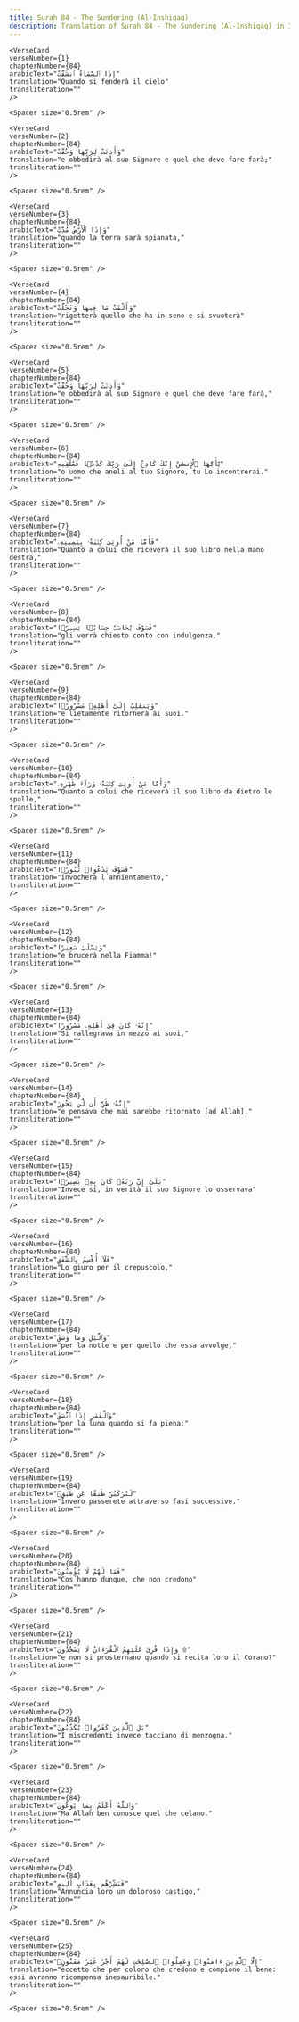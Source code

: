 ```yaml
---
title: Surah 84 - The Sundering (Al-Inshiqaq)  
description: Translation of Surah 84 - The Sundering (Al-Inshiqaq) in Italian-piccardo
---
```







    <VerseCard 
    verseNumber={1}
    chapterNumber={84}
    arabicText="إِذَا ٱلسَّمَآءُ ٱنشَقَّتْ"
    translation="Quando si fenderà il cielo"
    transliteration=""
    />

    <Spacer size="0.5rem" />
                
    <VerseCard 
    verseNumber={2}
    chapterNumber={84}
    arabicText="وَأَذِنَتْ لِرَبِّهَا وَحُقَّتْ"
    translation="e obbedirà al suo Signore e quel che deve fare farà;"
    transliteration=""
    />

    <Spacer size="0.5rem" />
                
    <VerseCard 
    verseNumber={3}
    chapterNumber={84}
    arabicText="وَإِذَا ٱلْأَرْضُ مُدَّتْ"
    translation="quando la terra sarà spianata,"
    transliteration=""
    />

    <Spacer size="0.5rem" />
                
    <VerseCard 
    verseNumber={4}
    chapterNumber={84}
    arabicText="وَأَلْقَتْ مَا فِيهَا وَتَخَلَّتْ"
    translation="rigetterà quello che ha in seno e si svuoterà"
    transliteration=""
    />

    <Spacer size="0.5rem" />
                
    <VerseCard 
    verseNumber={5}
    chapterNumber={84}
    arabicText="وَأَذِنَتْ لِرَبِّهَا وَحُقَّتْ"
    translation="e obbedirà al suo Signore e quel che deve fare farà,"
    transliteration=""
    />

    <Spacer size="0.5rem" />
                
    <VerseCard 
    verseNumber={6}
    chapterNumber={84}
    arabicText="يَٰٓأَيُّهَا ٱلْإِنسَٰنُ إِنَّكَ كَادِحٌ إِلَىٰ رَبِّكَ كَدْحًۭا فَمُلَٰقِيهِ"
    translation="o uomo che aneli al tuo Signore, tu Lo incontrerai."
    transliteration=""
    />

    <Spacer size="0.5rem" />
                
    <VerseCard 
    verseNumber={7}
    chapterNumber={84}
    arabicText="فَأَمَّا مَنْ أُوتِىَ كِتَٰبَهُۥ بِيَمِينِهِۦ"
    translation="Quanto a colui che riceverà il suo libro nella mano destra,"
    transliteration=""
    />

    <Spacer size="0.5rem" />
                
    <VerseCard 
    verseNumber={8}
    chapterNumber={84}
    arabicText="فَسَوْفَ يُحَاسَبُ حِسَابًۭا يَسِيرًۭا"
    translation="gli verrà chiesto conto con indulgenza,"
    transliteration=""
    />

    <Spacer size="0.5rem" />
                
    <VerseCard 
    verseNumber={9}
    chapterNumber={84}
    arabicText="وَيَنقَلِبُ إِلَىٰٓ أَهْلِهِۦ مَسْرُورًۭا"
    translation="e lietamente ritornerà ai suoi."
    transliteration=""
    />

    <Spacer size="0.5rem" />
                
    <VerseCard 
    verseNumber={10}
    chapterNumber={84}
    arabicText="وَأَمَّا مَنْ أُوتِىَ كِتَٰبَهُۥ وَرَآءَ ظَهْرِهِۦ"
    translation="Quanto a colui che riceverà il suo libro da dietro le spalle,"
    transliteration=""
    />

    <Spacer size="0.5rem" />
                
    <VerseCard 
    verseNumber={11}
    chapterNumber={84}
    arabicText="فَسَوْفَ يَدْعُوا۟ ثُبُورًۭا"
    translation="invocherà l´annientamento,"
    transliteration=""
    />

    <Spacer size="0.5rem" />
                
    <VerseCard 
    verseNumber={12}
    chapterNumber={84}
    arabicText="وَيَصْلَىٰ سَعِيرًا"
    translation="e brucerà nella Fiamma!"
    transliteration=""
    />

    <Spacer size="0.5rem" />
                
    <VerseCard 
    verseNumber={13}
    chapterNumber={84}
    arabicText="إِنَّهُۥ كَانَ فِىٓ أَهْلِهِۦ مَسْرُورًا"
    translation="Si rallegrava in mezzo ai suoi,"
    transliteration=""
    />

    <Spacer size="0.5rem" />
                
    <VerseCard 
    verseNumber={14}
    chapterNumber={84}
    arabicText="إِنَّهُۥ ظَنَّ أَن لَّن يَحُورَ"
    translation="e pensava che mai sarebbe ritornato [ad Allah]."
    transliteration=""
    />

    <Spacer size="0.5rem" />
                
    <VerseCard 
    verseNumber={15}
    chapterNumber={84}
    arabicText="بَلَىٰٓ إِنَّ رَبَّهُۥ كَانَ بِهِۦ بَصِيرًۭا"
    translation="Invece sí, in verità il suo Signore lo osservava"
    transliteration=""
    />

    <Spacer size="0.5rem" />
                
    <VerseCard 
    verseNumber={16}
    chapterNumber={84}
    arabicText="فَلَآ أُقْسِمُ بِٱلشَّفَقِ"
    translation="Lo giuro per il crepuscolo,"
    transliteration=""
    />

    <Spacer size="0.5rem" />
                
    <VerseCard 
    verseNumber={17}
    chapterNumber={84}
    arabicText="وَٱلَّيْلِ وَمَا وَسَقَ"
    translation="per la notte e per quello che essa avvolge,"
    transliteration=""
    />

    <Spacer size="0.5rem" />
                
    <VerseCard 
    verseNumber={18}
    chapterNumber={84}
    arabicText="وَٱلْقَمَرِ إِذَا ٱتَّسَقَ"
    translation="per la luna quando si fa piena:"
    transliteration=""
    />

    <Spacer size="0.5rem" />
                
    <VerseCard 
    verseNumber={19}
    chapterNumber={84}
    arabicText="لَتَرْكَبُنَّ طَبَقًا عَن طَبَقٍۢ"
    translation="invero passerete attraverso fasi successive."
    transliteration=""
    />

    <Spacer size="0.5rem" />
                
    <VerseCard 
    verseNumber={20}
    chapterNumber={84}
    arabicText="فَمَا لَهُمْ لَا يُؤْمِنُونَ"
    translation="Cos´hanno dunque, che non credono"
    transliteration=""
    />

    <Spacer size="0.5rem" />
                
    <VerseCard 
    verseNumber={21}
    chapterNumber={84}
    arabicText="وَإِذَا قُرِئَ عَلَيْهِمُ ٱلْقُرْءَانُ لَا يَسْجُدُونَ ۩"
    translation="e non si prosternano quando si recita loro il Corano?"
    transliteration=""
    />

    <Spacer size="0.5rem" />
                
    <VerseCard 
    verseNumber={22}
    chapterNumber={84}
    arabicText="بَلِ ٱلَّذِينَ كَفَرُوا۟ يُكَذِّبُونَ"
    translation="I miscredenti invece tacciano di menzogna."
    transliteration=""
    />

    <Spacer size="0.5rem" />
                
    <VerseCard 
    verseNumber={23}
    chapterNumber={84}
    arabicText="وَٱللَّهُ أَعْلَمُ بِمَا يُوعُونَ"
    translation="Ma Allah ben conosce quel che celano."
    transliteration=""
    />

    <Spacer size="0.5rem" />
                
    <VerseCard 
    verseNumber={24}
    chapterNumber={84}
    arabicText="فَبَشِّرْهُم بِعَذَابٍ أَلِيمٍ"
    translation="Annuncia loro un doloroso castigo,"
    transliteration=""
    />

    <Spacer size="0.5rem" />
                
    <VerseCard 
    verseNumber={25}
    chapterNumber={84}
    arabicText="إِلَّا ٱلَّذِينَ ءَامَنُوا۟ وَعَمِلُوا۟ ٱلصَّٰلِحَٰتِ لَهُمْ أَجْرٌ غَيْرُ مَمْنُونٍۭ"
    translation="eccetto che per coloro che credono e compiono il bene: essi avranno ricompensa inesauribile."
    transliteration=""
    />

    <Spacer size="0.5rem" />
                